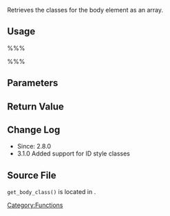 {{Languages|
{{en|Function Reference/get_body_class}}
{{it|Riferimento funzioni/get_body_class}}
}}
Retrieves the classes for the body element as an array.

==Usage==
%%%<?php get_body_class($class); ?>%%%

==Parameters==
{{Parameter|$class|string or array|A string or array of classes to add to the return value|optional|false}}

==Return Value==
{{Return||array|An array of class names.}}

==Change Log==
* Since: 2.8.0
* 3.1.0 Added support for ID style classes

==Source File==
<tt>get_body_class()</tt> is located in {{Trac|wp-includes/post-template.php|tags/{{CurrentVersion}}|398}}.

{{Tag Footer}}

[[Category:Functions]]